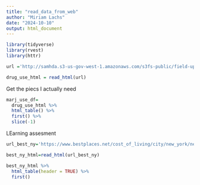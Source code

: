 ```yaml
---
title: "read_data_from_web"
author: "Miriam Lachs"
date: "2024-10-10"
output: html_document
---
```


```r
library(tidyverse)
library(rvest)
library(httr)

```

```r
url ='http://samhda.s3-us-gov-west-1.amazonaws.com/s3fs-public/field-uploads/2k15StateFiles/NSDUHsaeShortTermCHG2015.htm'

drug_use_html = read_html(url)
```

Get the piecs I actually need

```r
marj_use_df=
  drug_use_html %>% 
  html_table() %>% 
  first() %>% 
  slice(-1)
```

LEarning assesment 

```r
url_best_ny='https://www.bestplaces.net/cost_of_living/city/new_york/new_york'

best_ny_html=read_html(url_best_ny)

best_ny_html %>% 
  html_table(header = TRUE) %>%
  first()
```

